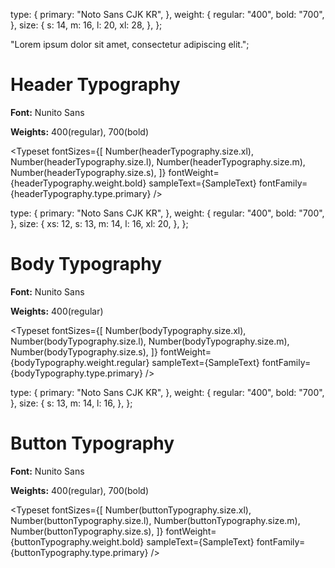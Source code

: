 
<Meta title="Foundations/Typography" />

  type: {
    primary: "Noto Sans CJK KR",
  },
  weight: {
    regular: "400",
    bold: "700",
  },
  size: {
    s: 14,
    m: 16,
    l: 20,
    xl: 28,
  },
};

  "Lorem ipsum dolor sit amet, consectetur adipiscing elit.";

# Header Typography

**Font:** Nunito Sans

**Weights:** 400(regular), 700(bold)

<Typeset
  fontSizes={[
    Number(headerTypography.size.xl),
    Number(headerTypography.size.l),
    Number(headerTypography.size.m),
    Number(headerTypography.size.s),
  ]}
  fontWeight={headerTypography.weight.bold}
  sampleText={SampleText}
  fontFamily={headerTypography.type.primary}
/>

  type: {
    primary: "Noto Sans CJK KR",
  },
  weight: {
    regular: "400",
    bold: "700",
  },
  size: {
    xs: 12,
    s: 13,
    m: 14,
    l: 16,
    xl: 20,
  },
};

# Body Typography

**Font:** Nunito Sans

**Weights:** 400(regular)

<Typeset
  fontSizes={[
    Number(bodyTypography.size.xl),
    Number(bodyTypography.size.l),
    Number(bodyTypography.size.m),
    Number(bodyTypography.size.s),
  ]}
  fontWeight={bodyTypography.weight.regular}
  sampleText={SampleText}
  fontFamily={bodyTypography.type.primary}
/>

  type: {
    primary: "Noto Sans CJK KR",
  },
  weight: {
    regular: "400",
    bold: "700",
  },
  size: {
    s: 13,
    m: 14,
    l: 16,
  },
};

# Button Typography

**Font:** Nunito Sans

**Weights:** 400(regular), 700(bold)

<Typeset
  fontSizes={[
    Number(buttonTypography.size.xl),
    Number(buttonTypography.size.l),
    Number(buttonTypography.size.m),
    Number(buttonTypography.size.s),
  ]}
  fontWeight={buttonTypography.weight.bold}
  sampleText={SampleText}
  fontFamily={buttonTypography.type.primary}
/>
